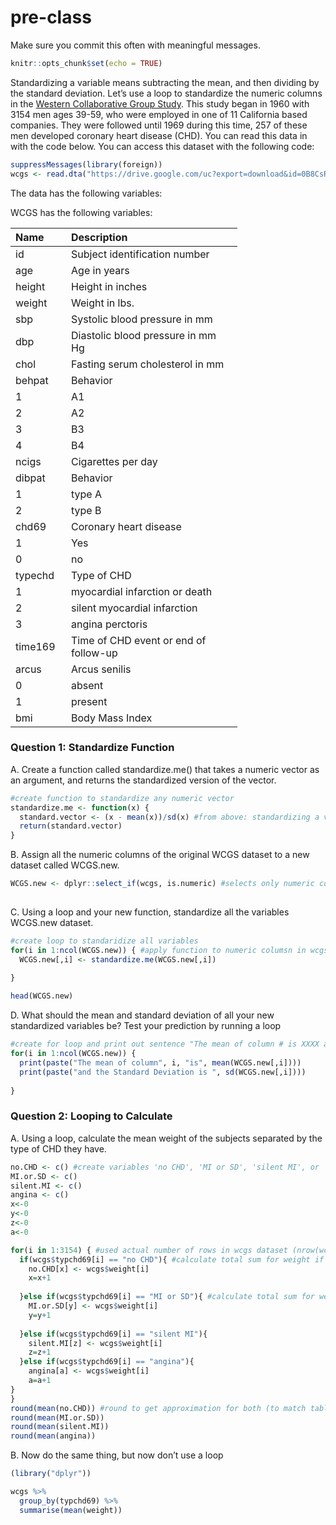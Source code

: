 # pre-class


Make sure you commit this often with meaningful messages. 



```r
knitr::opts_chunk$set(echo = TRUE)
```








Standardizing a variable means subtracting the mean, and then dividing by the standard deviation. Let’s use a loop to standardize the numeric columns in the [Western Collaborative Group Study](https://clinicaltrials.gov/ct2/show/NCT00005174). This study began in 1960 with 3154 men ages 39-59, who were employed in one of 11 California based companies. They were followed until 1969 during this time, 257 of these men developed coronary heart disease (CHD). You can read this data in with the code below. You can access this dataset with the following code:

```R

suppressMessages(library(foreign))
wcgs <- read.dta("https://drive.google.com/uc?export=download&id=0B8CsRLdwqzbzYWxfN3ExQllBQkU")
```

The data has the following variables:



WCGS has the following variables:

-----------------------------------------------------------
Name    Description
------- -------------------------------------------
id      Subject identification number

age     Age in years

height  Height in inches

weight  Weight in lbs.

sbp     Systolic blood pressure in mm 

dbp     Diastolic blood pressure in mm Hg

chol    Fasting serum cholesterol in mm 

behpat  Behavior

  1       A1

  2       A2

  3       B3

  4       B4

ncigs   Cigarettes per day

dibpat  Behavior

1       type A

2       type B

chd69   Coronary heart disease

1       Yes

0       no

typechd Type of CHD

1       myocardial infarction or death

2       silent myocardial infarction

3       angina perctoris

time169 Time of CHD event or end of follow-up

arcus   Arcus senilis

0       absent

1       present

bmi     Body Mass Index
-----------------------------------------------------------




### Question 1: Standardize Function

A. Create a function called standardize.me() that takes a numeric vector as an argument, and returns the standardized version of the vector. 
```r
#create function to standardize any numeric vector
standardize.me <- function(x) {
  standard.vector <- (x - mean(x))/sd(x) #from above: standardizing a variable = (-) mean then (/) by the st dev
  return(standard.vector)
}


```

B. Assign all the numeric columns of the original WCGS dataset to a new dataset called WCGS.new.
```r
WCGS.new <- dplyr::select_if(wcgs, is.numeric) #selects only numeric columns in dataset wcgs
  
```

C. Using a loop and your new function, standardize all the variables WCGS.new dataset.
```r
#create loop to standaridize all variables
for(i in 1:ncol(WCGS.new)) { #apply function to numeric columsn in wcgs dataset
  WCGS.new[,i] <- standardize.me(WCGS.new[,i])
  
}

head(WCGS.new)
```

D. What should the mean and standard deviation of all your new standardized variables be? Test your prediction by running a loop
```r
#create for loop and print out sentence "The mean of column # is XXXX and the St. Dev. is XXXXX"
for(i in 1:ncol(WCGS.new)) { 
  print(paste("The mean of column", i, "is", mean(WCGS.new[,i]))) 
  print(paste("and the Standard Deviation is ", sd(WCGS.new[,i])))
  
}
```


### Question 2: Looping to Calculate

A. Using a loop, calculate the mean weight of the subjects separated by the type of CHD they have.
```r
no.CHD <- c() #create variables 'no CHD', 'MI or SD', 'silent MI', or 'angina' which are the responses for type of CHD
MI.or.SD <- c()
silent.MI <- c()
angina <- c()
x<-0
y<-0
z<-0
a<-0

for(i in 1:3154) { #used actual number of rows in wcgs dataset (nrow(wcgs) returned an error)
  if(wcgs$typchd69[i] == "no CHD"){ #calculate total sum for weight if CHD is "no.CHD"
    no.CHD[x] <- wcgs$weight[i]
    x=x+1
    
  }else if(wcgs$typchd69[i] == "MI or SD"){ #calculate total sum for weight if CHD is "MI or SD"
    MI.or.SD[y] <- wcgs$weight[i]
    y=y+1
    
  }else if(wcgs$typchd69[i] == "silent MI"){ 
    silent.MI[z] <- wcgs$weight[i]
    z=z+1
  }else if(wcgs$typchd69[i] == "angina"){ 
    angina[a] <- wcgs$weight[i]
    a=a+1
} 
} 
round(mean(no.CHD)) #round to get approximation for both (to match table from below)
round(mean(MI.or.SD))
round(mean(silent.MI))
round(mean(angina))
```

B. Now do the same thing, but now don’t use a loop
```r
(library("dplyr")) 

wcgs %>%
  group_by(typchd69) %>%
  summarise(mean(weight))
```


